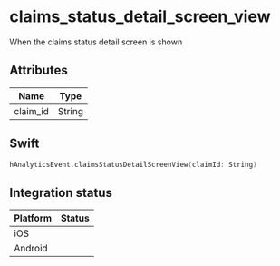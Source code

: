 
# claims_status_detail_screen_view
When the claims status detail screen is shown

## Attributes

| Name      | Type |
| ----------- | ----------- |
| claim_id      | String       |

## Swift

```swift
hAnalyticsEvent.claimsStatusDetailScreenView(claimId: String)
```

## Integration status

| Platform      | Status |
| ----------- | ----------- |
| iOS      | <GithubStatus query="hAnalyticsEvent.claimsStatusDetailScreenView in:file repo:HedvigInsurance/Ugglan" />       |
| Android      | <GithubStatus query="hAnalyticsEvent.Companion.claimsStatusDetailScreenView in:file repo:HedvigInsurance/Android" />       |
